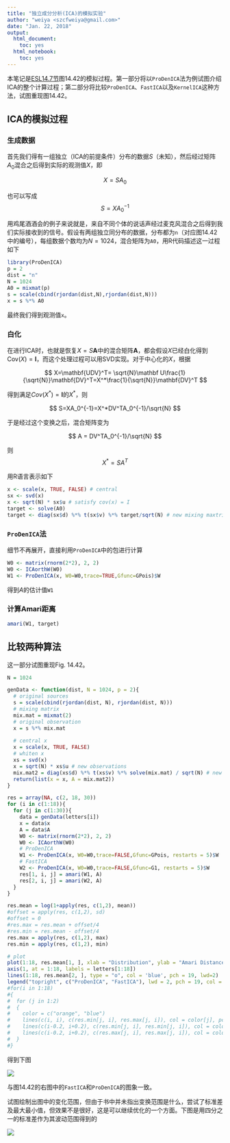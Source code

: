 ```yaml
---
title: "独立成分分析(ICA)的模拟实验"
author: "weiya <szcfweiya@gmail.com>"
date: "Jan. 22, 2018"
output:
  html_document:
    toc: yes
  html_notebook:
    toc: yes
---
```


本笔记是[ESL14.7节](https://esl.hohoweiya.xyz/14%20Unsupervised%20Learning/14.7%20Independent%20Component%20Analysis%20and%20Exploratory%20Projection%20Pursuit/index.html)图14.42的模拟过程。第一部分将以`ProDenICA`法为例试图介绍ICA的整个计算过程；第二部分将比较`ProDenICA`、`FastICA`以及`KernelICA`这种方法，试图重现图14.42。

## ICA的模拟过程

### 生成数据

首先我们得有一组独立（ICA的前提条件）分布的数据$S$（未知），然后经过矩阵$A_0$混合之后得到实际的观测值$X$，即

$$
X= SA_0
$$

也可以写成
$$
S=XA_0^{-1}
$$

用鸡尾酒酒会的例子来说就是，来自不同个体的说话声经过麦克风混合之后得到我们实际接收到的信号。假设有两组独立同分布的数据，分布都为`n`（对应图14.42中的编号），每组数据个数均为$N=1024$，混合矩阵为`A0`，用R代码描述这一过程如下

```r
library(ProDenICA)
p = 2
dist = "n" 
N = 1024
A0 = mixmat(p)
s = scale(cbind(rjordan(dist,N),rjordan(dist,N)))
x = s %*% A0
```

最终我们得到观测值`x`。

### 白化

在进行ICA时，也就是恢复$X=S\mathbf A$中的混合矩阵$\mathbf A$，都会假设$X$已经白化得到$\mathrm{Cov}(X)=\mathbf I$，而这个处理过程可以用SVD实现。对于中心化的$X$，根据

$$
X=\mathbf{UDV}^T= \sqrt{N}\mathbf U\frac{1}{\sqrt{N}}\mathbf{DV}^T=X^*\frac{1}{\sqrt{N}}\mathbf{DV}^T
$$

得到满足$Cov(X^*)=\mathbf I$的$X^*$，则

$$
S=XA_0^{-1}=X^*DV^TA_0^{-1}/\sqrt{N}
$$

于是经过这个变换之后，混合矩阵变为

$$
A = DV^TA_0^{-1}/\sqrt{N}
$$

则
$$
X^*=SA^T
$$

用R语言表示如下

```r
x <- scale(x, TRUE, FALSE) # central
sx <- svd(x)	
x <- sqrt(N) * sx$u # satisfy cov(x) = I
target <- solve(A0)
target <- diag(sx$d) %*% t(sx$v) %*% target/sqrt(N) # new mixing maxtrix
```

### `ProDenICA`法

细节不再展开，直接利用`ProDenICA`中的包进行计算

```r
W0 <- matrix(rnorm(2*2), 2, 2)
W0 <- ICAorthW(W0)
W1 <- ProDenICA(x, W0=W0,trace=TRUE,Gfunc=GPois)$W
```

得到$A$的估计值`W1`

### 计算Amari距离

```r
amari(W1, target)
```


## 比较两种算法

这一部分试图重现Fig. 14.42。

```r
N = 1024

genData <- function(dist, N = 1024, p = 2){
  # original sources
  s = scale(cbind(rjordan(dist, N), rjordan(dist, N)))
  # mixing matrix 
  mix.mat = mixmat(2)
  # original observation
  x = s %*% mix.mat
  
  # central x
  x = scale(x, TRUE, FALSE)
  # whiten x
  xs = svd(x)
  x = sqrt(N) * xs$u # new observations
  mix.mat2 = diag(xs$d) %*% t(xs$v) %*% solve(mix.mat) / sqrt(N) # new mixing matrix
  return(list(x = x, A = mix.mat2))
}

res = array(NA, c(2, 18, 30))
for (i in c(1:18)){
  for (j in c(1:30)){
    data = genData(letters[i])
    x = data$x
    A = data$A
    W0 <- matrix(rnorm(2*2), 2, 2)
    W0 <- ICAorthW(W0)
    # ProDenICA
    W1 <- ProDenICA(x, W0=W0,trace=FALSE,Gfunc=GPois, restarts = 5)$W
    # FastICA
    W2 <- ProDenICA(x, W0=W0,trace=FALSE,Gfunc=G1, restarts = 5)$W
    res[1, i, j] = amari(W1, A)
    res[2, i, j] = amari(W2, A)  
  }
}

res.mean = log(1+apply(res, c(1,2), mean))
#offset = apply(res, c(1,2), sd)
#offset = 0
#res.max = res.mean + offset/4
#res.min = res.mean - offset/4
res.max = apply(res, c(1,2), max)
res.min = apply(res, c(1,2), min)

# plot
plot(1:18, res.mean[1, ], xlab = "Distribution", ylab = "Amari Distance from True A", xaxt = 'n', type = "o", col = "orange", pch = 19, lwd = 2, ylim = c(0, 0.5))
axis(1, at = 1:18, labels = letters[1:18])
lines(1:18, res.mean[2, ], type = "o", col = 'blue', pch = 19, lwd=2)
legend("topright", c("ProDenICA", "FastICA"), lwd = 2, pch = 19, col = c("orange", "blue"))
#for(i in 1:18)
#{
#  for (j in 1:2)
#  {
#    color = c("orange", "blue")
#    lines(c(i, i), c(res.min[j, i], res.max[j, i]), col = color[j], pch = 3)
#    lines(c(i-0.2, i+0.2), c(res.min[j, i], res.min[j, i]), col = color[j], pch = 3)
#    lines(c(i-0.2, i+0.2), c(res.max[j, i], res.max[j, i]), col = color[j], pch = 3)
#  }
#}

```

得到下图

![](fast_vs_proden.png)

与图14.42的右图中的`FastICA`和`ProDenICA`的图象一致。

试图绘制出图中的变化范围，但由于书中并未指出变换范围是什么，尝试了标准差及最大最小值，但效果不是很好，这是可以继续优化的一个方面。下图是用四分之一的标准差作为其波动范围得到的

![](ICA_with_sd_4.png)
